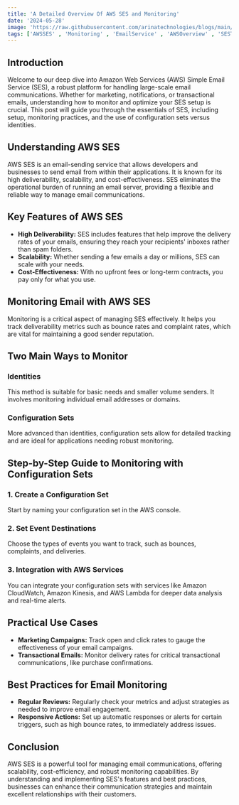 ```yaml
---
title: 'A Detailed Overview Of AWS SES and Monitoring'
date: '2024-05-28'
image: 'https://raw.githubusercontent.com/arinatechnologies/blogs/main/images/HSM%203.webp'
tags: ['AWSSES' , 'Monitoring' , 'EmailService' , 'AWSOverview' , 'SESTutorial' , 'AWSMonitoring']
---
```


## Introduction

Welcome to our deep dive into Amazon Web Services (AWS) Simple Email Service (SES), a robust platform for handling large-scale email communications. Whether for marketing, notifications, or transactional emails, understanding how to monitor and optimize your SES setup is crucial. This post will guide you through the essentials of SES, including setup, monitoring practices, and the use of configuration sets versus identities.

## Understanding AWS SES

AWS SES is an email-sending service that allows developers and businesses to send email from within their applications. It is known for its high deliverability, scalability, and cost-effectiveness. SES eliminates the operational burden of running an email server, providing a flexible and reliable way to manage email communications.

## Key Features of AWS SES

- **High Deliverability:** SES includes features that help improve the delivery rates of your emails, ensuring they reach your recipients' inboxes rather than spam folders.
- **Scalability:** Whether sending a few emails a day or millions, SES can scale with your needs.
- **Cost-Effectiveness:** With no upfront fees or long-term contracts, you pay only for what you use.

## Monitoring Email with AWS SES

Monitoring is a critical aspect of managing SES effectively. It helps you track deliverability metrics such as bounce rates and complaint rates, which are vital for maintaining a good sender reputation.

## Two Main Ways to Monitor

### Identities

This method is suitable for basic needs and smaller volume senders. It involves monitoring individual email addresses or domains.

### Configuration Sets

More advanced than identities, configuration sets allow for detailed tracking and are ideal for applications needing robust monitoring.

## Step-by-Step Guide to Monitoring with Configuration Sets

### 1. Create a Configuration Set

Start by naming your configuration set in the AWS console.

### 2. Set Event Destinations

Choose the types of events you want to track, such as bounces, complaints, and deliveries.

### 3. Integration with AWS Services

You can integrate your configuration sets with services like Amazon CloudWatch, Amazon Kinesis, and AWS Lambda for deeper data analysis and real-time alerts.

## Practical Use Cases

- **Marketing Campaigns:** Track open and click rates to gauge the effectiveness of your email campaigns.
- **Transactional Emails:** Monitor delivery rates for critical transactional communications, like purchase confirmations.

## Best Practices for Email Monitoring

- **Regular Reviews:** Regularly check your metrics and adjust strategies as needed to improve email engagement.
- **Responsive Actions:** Set up automatic responses or alerts for certain triggers, such as high bounce rates, to immediately address issues.

## Conclusion

AWS SES is a powerful tool for managing email communications, offering scalability, cost-efficiency, and robust monitoring capabilities. By understanding and implementing SES's features and best practices, businesses can enhance their communication strategies and maintain excellent relationships with their customers.